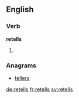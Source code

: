 ==English==

===Verb===
'''retells'''

# {{en-third-person singular of|retell}}

===Anagrams===
* [[tellers#English|tellers]]

[[de:retells]]
[[fr:retells]]
[[sv:retells]]